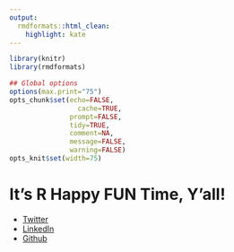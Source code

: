```yaml
---
output:
  rmdformats::html_clean:
    highlight: kate
---
```



```r
library(knitr)
library(rmdformats)

## Global options
options(max.print="75")
opts_chunk$set(echo=FALSE,
	             cache=TRUE,
               prompt=FALSE,
               tidy=TRUE,
               comment=NA,
               message=FALSE,
               warning=FALSE)
opts_knit$set(width=75)
```

# It's R Happy FUN Time, Y'all!

 * [Twitter](http://www.twitter.com/mmmpork)
 * [LinkedIn](http://www.linkedin.com/auggy)
 * [Github](http://www.github.com/missaugustina)

